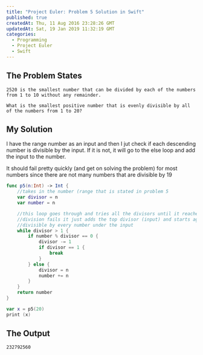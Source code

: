 ```yaml
---
title: "Project Euler: Problem 5 Solution in Swift"
published: true
createdAt: Thu, 11 Aug 2016 23:28:26 GMT
updatedAt: Sat, 19 Jan 2019 11:32:19 GMT
categories:
  - Programming
  - Project Euler
  - Swift
---
```


## The Problem States

```text
2520 is the smallest number that can be divided by each of the numbers from 1 to 10 without any remainder.

What is the smallest positive number that is evenly divisible by all of the numbers from 1 to 20?
```

## My Solution

I have the range number as an input and then I jut check if each descending number is divisible by the input. If it
is not, it will go to the else loop and add the input to the number.

It should fail pretty quickly (and get on solving the problem) for most numbers since there are not many numbers that
are divisible by 19

```swift
func p5(n:Int) -> Int {
    //takes in the number (range that is stated in problem 5
    var divisor = n
    var number = n

    //this loop goes through and tries all the divisors until it reaches 1, if an equal
    //division fails it just adds the top divisor (input) and starts again until it finds one that is
    //divisible by every number under the input
    while divisor > 1 {
        if number % divisor == 0 {
            divisor -= 1
            if divisor == 1 {
                break
            }
        } else {
            divisor = n
            number += n
        }
    }
    return number
}

var x = p5(20)
print (x)
```

## The Output

```text
232792560
```
